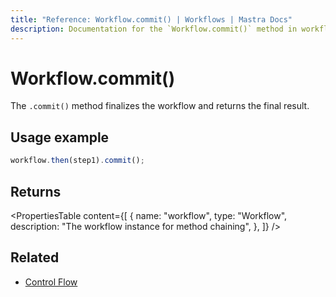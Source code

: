 ```yaml
---
title: "Reference: Workflow.commit() | Workflows | Mastra Docs"
description: Documentation for the `Workflow.commit()` method in workflows, which finalizes the workflow and returns the final result.
---
```


# Workflow.commit()

The `.commit()` method finalizes the workflow and returns the final result.

## Usage example

```typescript copy
workflow.then(step1).commit();
```

## Returns

<PropertiesTable
  content={[
    {
      name: "workflow",
      type: "Workflow",
      description: "The workflow instance for method chaining",
    },
  ]}
/>

## Related

- [Control Flow](../../../docs/workflows/control-flow.mdx)
